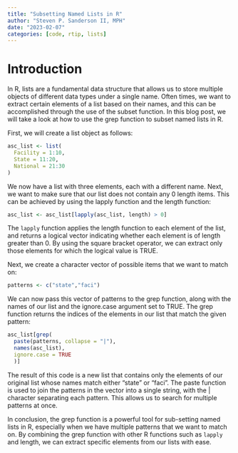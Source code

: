 ```yaml
---
title: "Subsetting Named Lists in R"
author: "Steven P. Sanderson II, MPH"
date: "2023-02-07"
categories: [code, rtip, lists]
---
```


# Introduction

In R, lists are a fundamental data structure that allows us to store multiple objects of different data types under a single name. Often times, we want to extract certain elements of a list based on their names, and this can be accomplished through the use of the subset function. In this blog post, we will take a look at how to use the grep function to subset named lists in R.

First, we will create a list object as follows:

```r
asc_list <- list(
  Facility = 1:10,
  State = 11:20,
  National = 21:30
)
```

We now have a list with three elements, each with a different name. Next, we want to make sure that our list does not contain any 0 length items. This can be achieved by using the lapply function and the length function:

```r
asc_list <- asc_list[lapply(asc_list, length) > 0]
```

The `lapply` function applies the length function to each element of the list, and returns a logical vector indicating whether each element is of length greater than 0. By using the square bracket operator, we can extract only those elements for which the logical value is TRUE.

Next, we create a character vector of possible items that we want to match on:

```r
patterns <- c("state","faci")
```

We can now pass this vector of patterns to the grep function, along with the names of our list and the ignore.case argument set to TRUE. The grep function returns the indices of the elements in our list that match the given pattern:

```r
asc_list[grep(
  paste(patterns, collapse = "|"),
  names(asc_list),
  ignore.case = TRUE
  )]
```

The result of this code is a new list that contains only the elements of our original list whose names match either "state" or "faci". The paste function is used to join the patterns in the vector into a single string, with the \| character separating each pattern. This allows us to search for multiple patterns at once.

In conclusion, the grep function is a powerful tool for sub-setting named lists in R, especially when we have multiple patterns that we want to match on. By combining the grep function with other R functions such as `lapply` and length, we can extract specific elements from our lists with ease.
